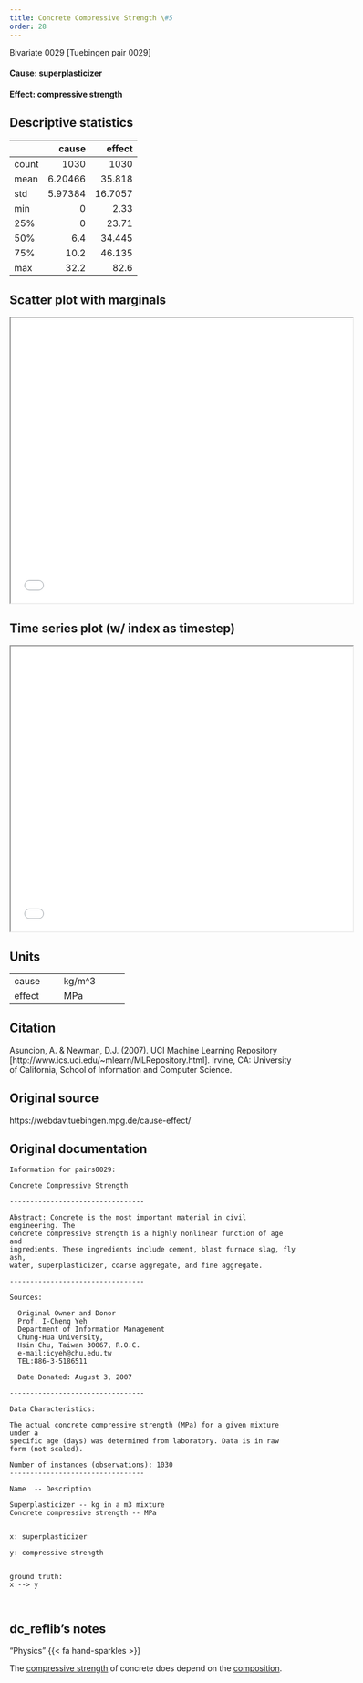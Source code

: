 ```yaml
---
title: Concrete Compressive Strength \#5
order: 28
---
```


Bivariate 0029  [Tuebingen pair 0029]

#### **Cause**: superplasticizer
#### **Effect**: compressive strength

## Descriptive statistics
|       |      cause |    effect |
|:------|-----------:|----------:|
| count | 1030       | 1030      |
| mean  |    6.20466 |   35.818  |
| std   |    5.97384 |   16.7057 |
| min   |    0       |    2.33   |
| 25%   |    0       |   23.71   |
| 50%   |    6.4     |   34.445  |
| 75%   |   10.2     |   46.135  |
| max   |   32.2     |   82.6    |

## Scatter plot with marginals

```{=html}
<iframe width=600 height=500 src="plots/scatter_0029.html"></iframe>
```

## Time series plot (w/ index as timestep)

```{=html}
<iframe width=600 height=500 src="plots/series_0029.html"></iframe>
```

## Units
+----------+-----------------+
| cause    | kg/m^3          |
+----------+-----------------+
| effect   | MPa             |
+----------+-----------------+


## Citation
Asuncion, A. & Newman, D.J. (2007).
UCI Machine Learning Repository [http://www.ics.uci.edu/~mlearn/MLRepository.html].
Irvine, CA: University of California, School of Information and Computer Science.

## Original source
https://webdav.tuebingen.mpg.de/cause-effect/

## Original documentation
```
Information for pairs0029:

Concrete Compressive Strength 

---------------------------------

Abstract: Concrete is the most important material in civil engineering. The 
concrete compressive strength is a highly nonlinear function of age and 
ingredients. These ingredients include cement, blast furnace slag, fly ash, 
water, superplasticizer, coarse aggregate, and fine aggregate.

---------------------------------

Sources: 

  Original Owner and Donor
  Prof. I-Cheng Yeh
  Department of Information Management 
  Chung-Hua University, 
  Hsin Chu, Taiwan 30067, R.O.C.
  e-mail:icyeh@chu.edu.tw
  TEL:886-3-5186511

  Date Donated: August 3, 2007
 
---------------------------------

Data Characteristics:
    
The actual concrete compressive strength (MPa) for a given mixture under a 
specific age (days) was determined from laboratory. Data is in raw form (not scaled). 

Number of instances (observations): 1030
---------------------------------

Name  -- Description

Superplasticizer -- kg in a m3 mixture
Concrete compressive strength -- MPa 


x: superplasticizer

y: compressive strength


ground truth:
x --> y



```

## dc_reflib's notes
::: {.callout-note title="Operational Causality"}
"Physics" {{< fa hand-sparkles >}} 

The [compressive strength](https://en.wikipedia.org/wiki/Compressive_strength) of concrete does depend on the [composition](https://en.wikipedia.org/wiki/Concrete).
:::